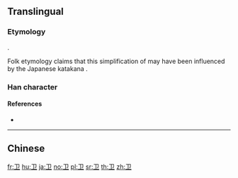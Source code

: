 {{character info/new}}
{{also|衛|衞|ヱ}}

==Translingual==

===Etymology===
{{Han simp|衛}}.

Folk etymology claims that this simplification of {{l|zh|衛|tr=wèi}} may have been influenced by the Japanese katakana {{ja-r|ヱ}}.

===Han character===
{{Han char|rn=26|rad=卩|as=01|sn=3|four=|canj=SLM|ids=⿻𠃌丄}}

====References====
* {{Han ref|kx=0076.141|hdz=10050.040|uh=536B|ud=21355}}

----

==Chinese==
{{zh-see|衛}}

[[fr:卫]]
[[hu:卫]]
[[ja:卫]]
[[no:卫]]
[[pl:卫]]
[[sr:卫]]
[[th:卫]]
[[zh:卫]]